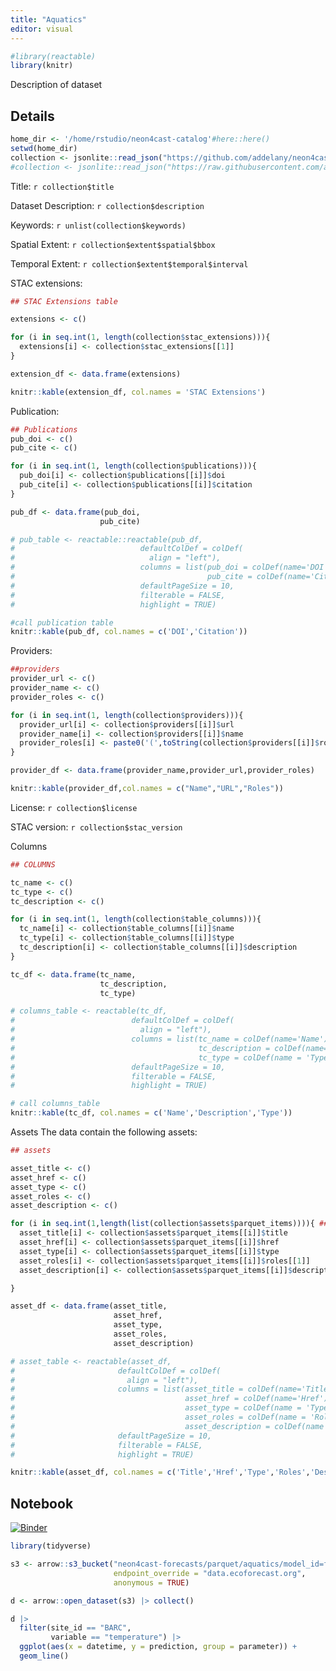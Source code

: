 ```yaml
---
title: "Aquatics"
editor: visual
---
```


```r
#library(reactable)
library(knitr)

```

Description of dataset

::: panel-tabset
## Details

```r
home_dir <- '/home/rstudio/neon4cast-catalog'#here::here()
setwd(home_dir)
collection <- jsonlite::read_json("https://github.com/addelany/neon4cast-catalog/raw/main/output.json")
#collection <- jsonlite::read_json("https://raw.githubusercontent.com/addelany/neon4cast-catalog/main/stac/v1/collection/aquatics/output.json")

```

Title: `r collection$title`

Dataset Description: `r collection$description`

Keywords: `r unlist(collection$keywords)`

Spatial Extent: `r collection$extent$spatial$bbox`

Temporal Extent: `r collection$extent$temporal$interval`

STAC extensions:
```r
## STAC Extensions table

extensions <- c()

for (i in seq.int(1, length(collection$stac_extensions))){
  extensions[i] <- collection$stac_extensions[[1]]
}

extension_df <- data.frame(extensions)
```

```r
knitr::kable(extension_df, col.names = 'STAC Extensions')
```

Publication:
```r

## Publications
pub_doi <- c()
pub_cite <- c()

for (i in seq.int(1, length(collection$publications))){
  pub_doi[i] <- collection$publications[[i]]$doi
  pub_cite[i] <- collection$publications[[i]]$citation
}

pub_df <- data.frame(pub_doi,
                    pub_cite)

# pub_table <- reactable::reactable(pub_df,
#                            defaultColDef = colDef(
#                              align = "left"),
#                            columns = list(pub_doi = colDef(name='DOI'),
#                                           pub_cite = colDef(name='Citation')),
#                            defaultPageSize = 10,
#                            filterable = FALSE,
#                            highlight = TRUE)
```

```r
#call publication table 
knitr::kable(pub_df, col.names = c('DOI','Citation'))
```

Providers:
```r
##providers
provider_url <- c()
provider_name <- c()
provider_roles <- c()

for (i in seq.int(1, length(collection$providers))){
  provider_url[i] <- collection$providers[[i]]$url
  provider_name[i] <- collection$providers[[i]]$name
  provider_roles[i] <- paste0('(',toString(collection$providers[[i]]$roles),')')
}

provider_df <- data.frame(provider_name,provider_url,provider_roles)
```

```r
knitr::kable(provider_df,col.names = c("Name","URL","Roles"))
```

License: `r collection$license`

STAC version: `r collection$stac_version`

Columns
```r
## COLUMNS

tc_name <- c()
tc_type <- c()
tc_description <- c()

for (i in seq.int(1, length(collection$table_columns))){
  tc_name[i] <- collection$table_columns[[i]]$name
  tc_type[i] <- collection$table_columns[[i]]$type
  tc_description[i] <- collection$table_columns[[i]]$description
}

tc_df <- data.frame(tc_name,
                    tc_description,
                    tc_type)

# columns_table <- reactable(tc_df,
#                          defaultColDef = colDef(
#                            align = "left"),
#                          columns = list(tc_name = colDef(name='Name'),
#                                         tc_description = colDef(name='Description'),
#                                         tc_type = colDef(name = 'Type')),
#                          defaultPageSize = 10,
#                          filterable = FALSE,
#                          highlight = TRUE)
```

```r
# call columns_table 
knitr::kable(tc_df, col.names = c('Name','Description','Type'))
```


Assets
The data contain the following assets:
```r
## assets

asset_title <- c()
asset_href <- c()
asset_type <- c()
asset_roles <- c()
asset_description <- c()

for (i in seq.int(1,length(list(collection$assets$parquet_items)))){ ## this needs to be converted to list before this step (do in build_collection)
  asset_title[i] <- collection$assets$parquet_items[[i]]$title
  asset_href[i] <- collection$assets$parquet_items[[i]]$href
  asset_type[i] <- collection$assets$parquet_items[[i]]$type
  asset_roles[i] <- collection$assets$parquet_items[[i]]$roles[[1]]
  asset_description[i] <- collection$assets$parquet_items[[i]]$description

}

asset_df <- data.frame(asset_title,
                       asset_href,
                       asset_type,
                       asset_roles,
                       asset_description)

# asset_table <- reactable(asset_df,
#                       defaultColDef = colDef(
#                         align = "left"),
#                       columns = list(asset_title = colDef(name='Title'),
#                                      asset_href = colDef(name='Href'),
#                                      asset_type = colDef(name = 'Type'),
#                                      asset_roles = colDef(name = 'Roles'),
#                                      asset_description = colDef(name = 'description')),
#                       defaultPageSize = 10,
#                       filterable = FALSE,
#                       highlight = TRUE)
```

```r
knitr::kable(asset_df, col.names = c('Title','Href','Type','Roles','Description'))
```

## Notebook

[![Binder](https://mybinder.org/badge_logo.svg)](https://mybinder.org/v2/gh/eco4cast/neon4cast-catalog/HEAD?urlpath=rstudio)

```r
library(tidyverse)
```

```r
s3 <- arrow::s3_bucket("neon4cast-forecasts/parquet/aquatics/model_id=flareGLM/reference_datetime=2023-02-24", 
                       endpoint_override = "data.ecoforecast.org",
                       anonymous = TRUE)

d <- arrow::open_dataset(s3) |> collect()
```

```r
d |> 
  filter(site_id == "BARC",
         variable == "temperature") |> 
  ggplot(aes(x = datetime, y = prediction, group = parameter)) +
  geom_line()

```

:::
